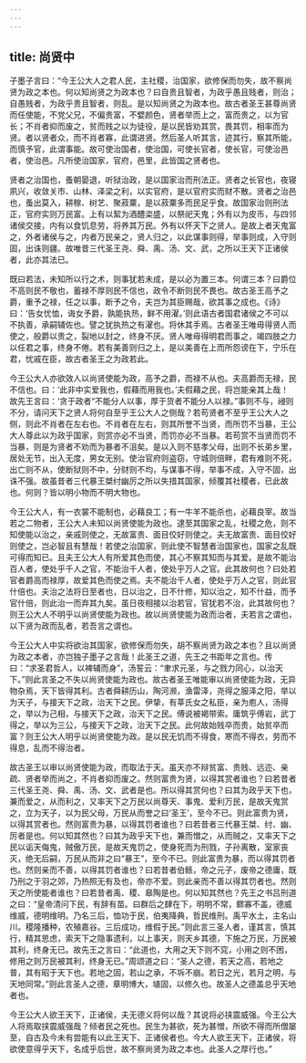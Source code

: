 ```yaml
---
---
---
```

title: 尚贤中
---




子墨子言曰：“今王公大人之君人民，主社稷，治国家，欲修保而勿失，故不察尚贤为政之本也。何以知尚贤之为政本也？曰自贵且智者，为政乎愚且贱者，则治；自愚贱者，为政乎贵且智者，则乱。是以知尚贤之为政本也。故古者圣王甚尊尚贤而任使能，不党父兄，不偏贵富，不嬖颜色，贤者举而上之，富而贵之，以为官长；不肖者抑而废之，贫而贱之以为徒役，是以民皆劝其赏，畏其罚，相率而为贤。者以贤者众，而不肖者寡，此谓进贤。然后圣人听其言，迹其行，察其所能，而慎予官，此谓事能。故可使治国者，使治国，可使长官者，使长官，可使治邑者，使治邑。凡所使治国家，官府，邑里，此皆国之贤者也。

贤者之治国也，蚤朝晏退，听狱治政，是以国家治而刑法正。贤者之长官也，夜寝夙兴，收敛关市、山林、泽梁之利，以实官府，是以官府实而财不散。贤者之治邑也，蚤出莫入，耕稼、树艺、聚菽粟，是以菽粟多而民足乎食。故国家治则刑法正，官府实则万民富。上有以絜为酒醴栥盛，以祭祀天鬼；外有以为皮币，与四邻诸侯交接，内有以食饥息劳，将养其万民。外有以怀天下之贤人。是故上者天鬼富之，外者诸侯与之，内者万民亲之，贤人归之，以此谋事则得，举事则成，入守则固，出诛则疆。故唯昔三代圣王尧、舜、禹、汤、文、武，之所以王天下正诸侯者，此亦其法已。

既曰若法，未知所以行之术，则事犹若未成，是以必为置三本。何谓三本？曰爵位不高则民不敬也，蓄禄不厚则民不信也，政令不断则民不畏也。故古圣王高予之爵，重予之禄，任之以事，断予之令，夫岂为其臣赐哉，欲其事之成也。《诗》曰：‘告女忧恤，诲女予爵，孰能执热，鲜不用濯。’则此语古者国君诸侯之不可以不执善，承嗣辅佐也。譬之犹执热之有濯也。将休其手焉。古者圣王唯毋得贤人而使之，般爵以贵之，裂地以封之，终身不厌。贤人唯毋得明君而事之，竭四肢之力以任君之事，终身不倦。若有美善则归之上，是以美善在上而所怨谤在下，宁乐在君，忧戚在臣，故古者圣王之为政若此。

今王公大人亦欲效人以尚贤使能为政，高予之爵，而禄不从也。夫高爵而无禄，民不信也。曰：‘此非中实爱我也，假藉而用我也。’夫假藉之民，将岂能亲其上哉！故先王言曰：‘贪于政者“不能分人以事，厚于货者不能分人以禄。”事则不与，祲则不分，请问天下之贤人将何自至乎王公大人之侧哉？若苟贤者不至乎王公大人之侧，则此不肖者在左右也。不肖者在左右，则其所誉不当贤，而所罚不当暴，王公大人尊此以为政乎国家，则赏亦必不当贤，而罚亦必不当暴。若苟赏不当贤而罚不当暴，则是为贤者不劝而为暴者不沮矣。是以入则不慈孝父母，出则不长弟乡里，居处无节，出入无度，男女无别。使治官府则盗窃，守城则倍畔，君有难则不死，出亡则不从，使断狱则不中，分财则不均，与谋事不得，举事不成，入守不固，出诛不强。故虽昔者三代暴王桀纣幽厉之所以失措其国家，倾覆其社稷者，已此故也。何则？皆以明小物而不明大物也。

今王公大人，有一衣裳不能制也，必藉良工；有一牛羊不能杀也，必藉良宰。故当若之二物者，王公大人未知以尚贤使能为政也。逮至其国家之乱，社稷之危，则不知使能以治之，亲戚则使之，无故富贵、面目佼好则使之。夫无故富贵、面目佼好则使之，岂必智且有慧哉！若使之治国家，则此使不智慧者治国家也，国家之乱既可得而知已。且夫王公大人有所爱其色而使，其心不察其知而与其爱。是故不能治百人者，使处乎千人之官，不能治千人者，使处乎万人之官。此其故何也？曰处若官者爵高而禄厚，故爱其色而使之焉。夫不能治千人者，使处乎万人之官，则此官什倍也。夫治之法将日至者也，日以治之，日不什修，知以治之，知不什益，而予官什倍，则此治一而弃其九矣。虽日夜相接以治若官，官犹若不治，此其故何也？则王公大人不明乎以尚贤使能为政也。故以尚贤使能为政而治者，夫若言之谓也，以下贤为政而乱者，若吾言之谓也。

今王公大人中实将欲治其国家，欲修保而勿失，胡不察尚贤为政之本也？且以尚贤为政之本者，亦岂独子墨子之言哉！此圣王之道，先王之书距年之言也。传曰：“求圣君哲人，以裨辅而身”，汤誓云：“聿求元圣，与之戮力同心，以治天下。”则此言圣之不失以尚贤使能为政也。故古者圣王唯能审以尚贤使能为政，无异物杂焉，天下皆得其利。古者舜耕历山，陶河濒，渔雷泽，尧得之服泽之阳，举以为天子，与接天下之政，治天下之民。伊挚，有莘氏女之私臣，亲为庖人，汤得之，举以为己相，与接天下之政，治天下之民。傅说被褐带索。庸筑乎傅岩，武丁得之，举以为三公，与接天下之政，治天下之民。此何故始贱卒而贵，始贫卒而富？则王公大人明乎以尚贤使能为政。是以民无饥而不得食，寒而不得衣，劳而不得息，乱而不得治者。

故古圣王以审以尚贤使能为政，而取法于天。虽天亦不辩贫富、贵贱、远迩、亲疏、贤者举而尚之，不肖者抑而废之。然则富贵为贤，以得其赏者谁也？曰若昔者三代圣王尧、舜、禹、汤、文、武者是也。所以得其赏何也？曰其为政乎天下也，兼而爱之，从而利之，又率天下之万民以尚尊天、事鬼、爱利万民，是故天鬼赏之，立为天子，以为民父母，万民从而誉之曰‘圣王’，至今不已。则此富贵为贤，以得其赏者也。然则富贵为暴，以得其罚者谁也？曰若昔者三代暴王桀、纣、幽、厉者是也。何以知其然也？曰其为政乎天下也，兼而憎之，从而贼之，又率天下之民以诟天侮鬼，贼傲万民，是故天鬼罚之，使身死而为刑戮，子孙离散，室家丧灭，绝无后嗣，万民从而非之曰“暴王”，至今不已。则此富贵为暴，而以得其罚者也。然则亲而不善，以得其罚者谁也？曰若昔者伯鲧，帝之元子，废帝之德庸，既乃刑之于羽之郊，乃热照无有及也，帝亦不爱。则此亲而不善以得其罚者也。然则天之所使能者谁也？曰若昔者禹、稷、皋陶是也。何以知其然也？先王之书吕刑道之曰：“皇帝清问下民，有辞有苗。曰群后之肆在下，明明不常，鳏寡不盖，德威维威，德明维明。乃名三后，恤功于民，伯夷降典，哲民维刑。禹平水土，主名山川。稷隆播种，农殖嘉谷。三后成功，维假于民。”则此言三圣人者，谨其言，慎其行，精其思虑，索天下之隐事遗利，以上事天，则天乡其德，下施之万民，万民被其利，终身无已。故先王之言曰：“此道也，大用之天下则不窕，小用之则不困，修用之则万民被其利，终身无已。”周颂道之曰：“圣人之德，若天之高，若地之普，其有昭于天下也。若地之固，若山之承，不坼不崩。若日之光，若月之明，与天地同常。”则此言圣人之德，章明博大，埴固，以修久也。故圣人之德盖总乎天地者也。

今王公大人欲王天下，正诸侯，夫无德义将何以哉？其说将必挟震威强。今王公大人将焉取挟震威强哉？倾者民之死也。民生为甚欲，死为甚憎，所欲不得而所僧屡至，自古及今未有尝能有以此王天下、正诸侯者也。今大人欲王天下，正诸侯，将欲使意得乎天下，名成乎后世，故不察尚贤为政之本也。此圣人之厚行也。”